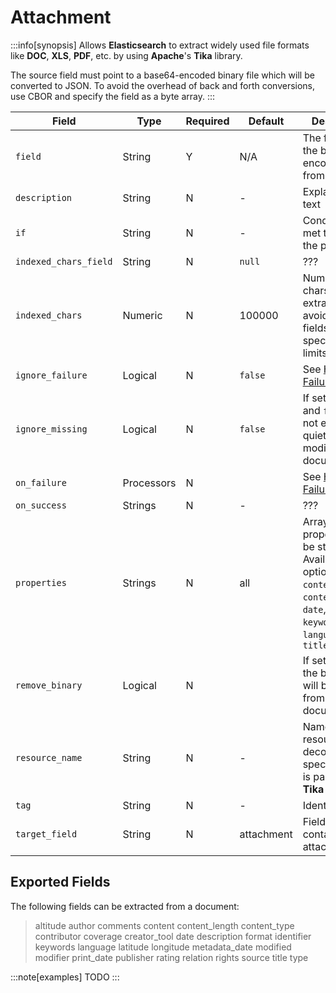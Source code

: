 # Attachment

:::info[synopsis]
Allows **Elasticsearch** to extract widely used file formats like **DOC**, **XLS**, **PDF**, etc. by using **Apache**'s **Tika** library.

The source field must point to a base64-encoded binary file which will be converted to JSON. To avoid the overhead of back and forth conversions, use CBOR and specify the field as a byte array.
:::

|Field|Type|Required|Default|Description|
|---|---|---|---|---|
|`field`|String|Y|N/A|The field to get the base64-encoded data from|
|`description`|String|N|-|Explanatory text|
|`if`|String|N|-|Condition to be met to execute the processor|
|`indexed_chars_field`|String|N|`null`|???|
|`indexed_chars`|Numeric|N|100000|Number of chars used for extraction to avoid oversized fields. To specify no limits, use `-1`|
|`ignore_failure`|Logical|N|`false`|See [Handling Failures](../handling-failures.mdx)|
|`ignore_missing`|Logical|N|`false`|If set to `true` and `field` does not exist, exit quietly without modifying the document|
|`on_failure`|Processors|N||See [Handling Failures](../handling-failures.mdx)|
|`on_success`|Strings|N|-|???|
|`properties`|Strings|N|all|Array of properties to be stored. Available options: `author`, `content_type`, `content_length`, `date`, `name`, `keywords`, `language`, and `title`|
|`remove_binary`|Logical|N||If set to `true`, the binary field will be removed from the document|
|`resource_name`|String|N|-|Name of the resource to decode. When specified, this is passed to the **Tika** library|
|`tag`|String|N|-|Identifier|
|`target_field`|String|N|attachment|Field containing the attachment|

## Exported Fields

The following fields can be extracted from a document:

> altitude author comments content content_length content_type contributor coverage creator_tool date description format identifier keywords language latitude longitude metadata_date modified modifier print_date publisher rating relation rights source title type

:::note[examples]
TODO
:::
